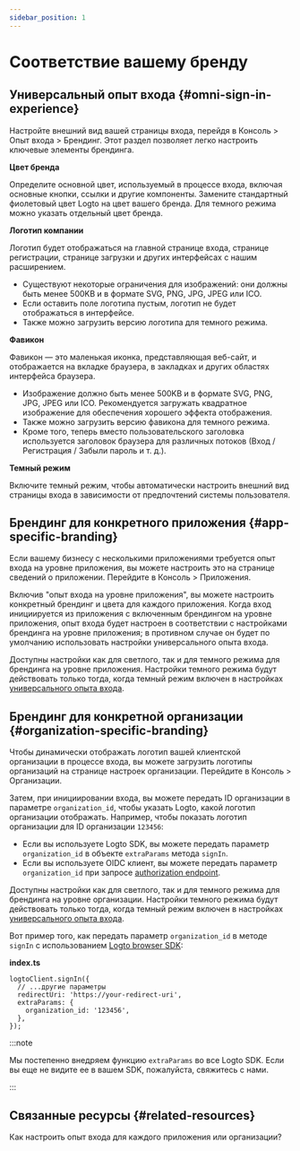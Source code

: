 ```yaml
---
sidebar_position: 1
---
```


# Соответствие вашему бренду

## Универсальный опыт входа \{#omni-sign-in-experience}

Настройте внешний вид вашей страницы входа, перейдя в <CloudLink to="/sign-in-experience/branding">Консоль > Опыт входа > Брендинг</CloudLink>. Этот раздел позволяет легко настроить ключевые элементы брендинга.

**Цвет бренда**

Определите основной цвет, используемый в процессе входа, включая основные кнопки, ссылки и другие компоненты. Замените стандартный фиолетовый цвет Logto на цвет вашего бренда. Для темного режима можно указать отдельный цвет бренда.

**Логотип компании**

Логотип будет отображаться на главной странице входа, странице регистрации, странице загрузки и других интерфейсах с нашим расширением.

- Существуют некоторые ограничения для изображений: они должны быть менее 500KB и в формате SVG, PNG, JPG, JPEG или ICO.
- Если оставить поле логотипа пустым, логотип не будет отображаться в интерфейсе.
- Также можно загрузить версию логотипа для темного режима.

**Фавикон**

Фавикон — это маленькая иконка, представляющая веб-сайт, и отображается на вкладке браузера, в закладках и других областях интерфейса браузера.

- Изображение должно быть менее 500KB и в формате SVG, PNG, JPG, JPEG или ICO. Рекомендуется загружать квадратное изображение для обеспечения хорошего эффекта отображения.
- Также можно загрузить версию фавикона для темного режима.
- Кроме того, теперь вместо пользовательского заголовка используется заголовок браузера для различных потоков (Вход / Регистрация / Забыли пароль и т. д.).

**Темный режим**

Включите темный режим, чтобы автоматически настроить внешний вид страницы входа в зависимости от предпочтений системы пользователя.

## Брендинг для конкретного приложения \{#app-specific-branding}

Если вашему бизнесу с несколькими приложениями требуется опыт входа на уровне приложения, вы можете настроить это на странице сведений о приложении. Перейдите в <CloudLink to="/applications">Консоль > Приложения</CloudLink>.

Включив "опыт входа на уровне приложения", вы можете настроить конкретный брендинг и цвета для каждого приложения. Когда вход инициируется из приложения с включенным брендингом на уровне приложения, опыт входа будет настроен в соответствии с настройками брендинга на уровне приложения; в противном случае он будет по умолчанию использовать настройки универсального опыта входа.

Доступны настройки как для светлого, так и для темного режима для брендинга на уровне приложения. Настройки темного режима будут действовать только тогда, когда темный режим включен в настройках [универсального опыта входа](#omni-sign-in-experience).

## Брендинг для конкретной организации \{#organization-specific-branding}

Чтобы динамически отображать логотип вашей клиентской организации в процессе входа, вы можете загрузить логотипы организаций на странице настроек организации. Перейдите в <CloudLink to="/organizations">Консоль > Организации</CloudLink>.

Затем, при инициировании входа, вы можете передать ID организации в параметре `organization_id`, чтобы указать Logto, какой логотип организации отображать. Например, чтобы показать логотип организации для ID организации `123456`:

- Если вы используете Logto SDK, вы можете передать параметр `organization_id` в объекте `extraParams` метода `signIn`.
- Если вы используете OIDC клиент, вы можете передать параметр `organization_id` при запросе [authorization endpoint](https://openid.net/specs/openid-connect-core-1_0.html#AuthorizationEndpoint).

Доступны настройки как для светлого, так и для темного режима для брендинга на уровне организации. Настройки темного режима будут действовать только тогда, когда темный режим включен в настройках [универсального опыта входа](#omni-sign-in-experience).

Вот пример того, как передать параметр `organization_id` в методе `signIn` с использованием [Logto browser SDK](/quick-starts/vanilla-js/#implement-sign-in-and-sign-out):

**index.ts**

```tsx
logtoClient.signIn({
  // ...другие параметры
  redirectUri: 'https://your-redirect-uri',
  extraParams: {
    organization_id: '123456',
  },
});
```

:::note

Мы постепенно внедряем функцию `extraParams` во все Logto SDK. Если вы еще не видите ее в вашем SDK, пожалуйста, свяжитесь с нами.

:::

## Связанные ресурсы \{#related-resources}

<Url href="https://blog.logto.io/organization-and-app-sign-in">
  Как настроить опыт входа для каждого приложения или организации?
</Url>
